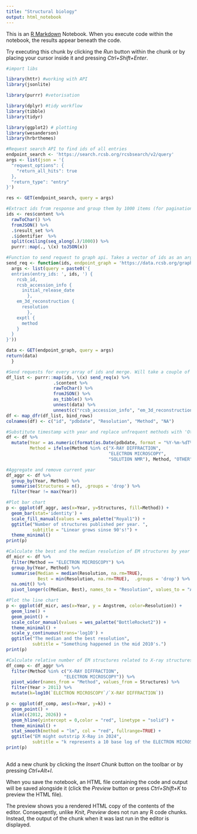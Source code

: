 ```yaml
---
title: "Structural biology"
output: html_notebook
---
```


This is an [R Markdown](http://rmarkdown.rstudio.com) Notebook. When you execute code within the notebook, the results appear beneath the code. 

Try executing this chunk by clicking the *Run* button within the chunk or by placing your cursor inside it and pressing *Ctrl+Shift+Enter*. 


```r
#import libs

library(httr) #working with API
library(jsonlite)

library(purrr) #vetorisation

library(dplyr) #tidy workflow
library(tibble)
library(tidyr)

library(ggplot2) # plotting
library(wesanderson)
library(hrbrthemes)

```


```r
#Request search API to find ids of all entries
endpoint_search <- 'https://search.rcsb.org/rcsbsearch/v2/query' 
args <- list(json = '{
  "request_options": {
    "return_all_hits": true
  },
  "return_type": "entry"
}')

res <- GET(endpoint_search, query = args)
```


```r
#Extract ids from response and group them by 1000 items (for pagination)
ids <- res$content %>% 
  rawToChar() %>% 
  fromJSON() %>% 
  .$result_set %>% 
  .$identifier  %>%
  split(ceiling(seq_along(.)/1000)) %>% 
  purrr::map(., \(x) toJSON(x))
```

```r
#Function to send request to graph api. Takes a vector of ids as an argument
send_req <- function(ids, endpoint_graph = 'https://data.rcsb.org/graphql') {
  args <- list(query = paste0('{
  entries(entry_ids: ', ids, ') {
    rcsb_id,
    rcsb_accession_info {
      initial_release_date
        },
    em_3d_reconstruction {
      resolution
        },
    exptl {
      method
    }
  }
}'))

data <- GET(endpoint_graph, query = args)
return(data)
  }
```

```r
#Send requests for every array of ids and merge. Will take a couple of minutes to complete
df_list <- purrr::map(ids, \(x) send_req(x) %>% 
                  .$content %>% 
                  rawToChar() %>% 
                  fromJSON() %>% 
                  as_tibble() %>% 
                  unnest(data) %>% 
                  unnest(c("rcsb_accession_info", "em_3d_reconstruction", "exptl")))
df <- map_dfr(df_list, bind_rows)
colnames(df) <- c("id", "pdbdate", "Resolution", "Method", "NA")

```

```r
#Substitute timestamp with year and replace unfrequent methods with 'Other'
df <- df %>%
  mutate(Year = as.numeric(format(as.Date(pdbdate, format = "%Y-%m-%dT%H:%M:%SZ"), "%Y")), 
         Method = ifelse(Method %in% c("X-RAY DIFFRACTION",
                                       "ELECTRON MICROSCOPY",
                                       "SOLUTION NMR"), Method, "OTHER")) 
```

```r
#Aggregate and remove current year
df_aggr <- df %>% 
  group_by(Year, Method) %>% 
  summarise(Structures = n(), .groups = 'drop') %>% 
  filter(Year != max(Year))
```


```r
#Plot bar chart
p <- ggplot(df_aggr, aes(x=Year, y=Structures, fill=Method)) +
  geom_bar(stat='identity') +
  scale_fill_manual(values = wes_palette("Royal1")) + 
  ggtitle("Number of structures published per year. ",
          subtitle = "Linear grows sinse 90's!") +
  theme_minimal()
print(p)
```

```r
#Calculate the best and the median resolution of EM structures by year
df_micr <- df %>% 
  filter(Method == "ELECTRON MICROSCOPY") %>% 
  group_by(Year, Method) %>% 
  summarise(Median = median(Resolution, na.rm=TRUE), 
            Best = min(Resolution, na.rm=TRUE),  .groups = 'drop') %>% 
  na.omit() %>% 
  pivot_longer(c(Median, Best), names_to = "Resolution", values_to = "Angstrem")
```

```r
#Plot the line chart
p <- ggplot(df_micr, aes(x=Year, y = Angstrem, color=Resolution)) +
  geom_line() +
  geom_point() +
  scale_color_manual(values = wes_palette("BottleRocket2")) +
  theme_minimal() +
  scale_y_continuous(trans='log10') +
  ggtitle("The median and the best resolution",
          subtitle = "Something happened in the mid 2010's.")
print(p)

```
```r
#Calculate relative number of EM structures related to X-ray structures
df_comp <- df_aggr %>%
  filter(Method %in% c("X-RAY DIFFRACTION",
                      "ELECTRON MICROSCOPY")) %>% 
  pivot_wider(names_from = "Method", values_from = Structures) %>% 
  filter(Year > 2011) %>% 
  mutate(k=log10(`ELECTRON MICROSCOPY`/`X-RAY DIFFRACTION`))
```

```r
p <- ggplot(df_comp, aes(x=Year, y=k)) +
  geom_point() +
  xlim(c(2012, 2026)) +
  geom_hline(yintercept = 0,color = "red", linetype = "solid") +
  theme_minimal() +
  stat_smooth(method = "lm", col = "red", fullrange=TRUE) +
  ggtitle("EM might outstrip X-Ray in 2024",
          subtitle = "k represents a 10 base log of the ELECTRON MICROSCOPY/X-RAY DIFFRACTION ratio ")
print(p)
  
```
Add a new chunk by clicking the *Insert Chunk* button on the toolbar or by pressing *Ctrl+Alt+I*.

When you save the notebook, an HTML file containing the code and output will be saved alongside it (click the *Preview* button or press *Ctrl+Shift+K* to preview the HTML file).

The preview shows you a rendered HTML copy of the contents of the editor. Consequently, unlike *Knit*, *Preview* does not run any R code chunks. Instead, the output of the chunk when it was last run in the editor is displayed.
